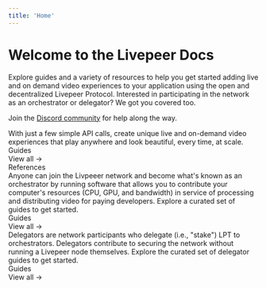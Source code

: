 ```yaml
---
title: 'Home'
---
```



# Welcome to the Livepeer Docs

Explore guides and a variety of resources to help you get started adding live
and on demand video experiences to your application using the open and
decentralized Livepeer Protocol. Interested in participating in the network as
an orchestrator or delegator? We got you covered too.

Join the [Discord
community](https://discord.gg/livepeer) for help along the way.

<div className="mt-8">
  <Tabs items={['🧑‍💻 Developing', '🚏 Orchestrating', '🗳 Delegating']}>
    <Tab>
      <div className="mb-8">
        With just a few simple API calls, create unique live and on-demand video
        experiences that play anywhere and look beautiful, every time, at scale.
      </div>
      <div className="mb-4 text-xl font-bold">Guides</div>
      <Cards num={3}>
        <Card
          title="Quickstart"
          description="Get started building in minutes!"
          icon="⏱"
          href="/guides/developing/quickstart"
        />
        <Card
          title="Create a livestream"
          description="Create and playback a livestream."
          icon="🔴"
          href="/guides/developing/create-a-livestream"
        />
        <Card
          title="Upload a video asset"
          description="Upload a video asset for optimized playback."
          icon="📼"
          href="/guides/developing/upload-a-video-asset"
        />
      </Cards>
      <div className="text-right mt-4">
        <Link href="/guides/developing">View all →</Link>
      </div>
      <div className="mb-4 text-xl font-bold">References</div>
      <Cards num={2}>
        <Card
          title="Livepeer.js Reference"
          description="Reference docs for the ultimate Livepeer development kit."
          icon="🧰"
          href="/reference/livepeer-js"
        />
        <Card
          title="Livepeer API Reference"
          description="Explore the endpoints exposed on the standard Livepeer API."
          icon="📜"
          href="/reference/api"
        />
      </Cards>
    </Tab>
    <Tab>
      <div className="mb-8">
        Anyone can join the Livpeeer network and become what's known as an
        orchestrator by running software that allows you to contribute your
        computer's resources (CPU, GPU, and bandwidth) in service of processing
        and distributing video for paying developers. Explore a curated set of
        guides to get started.
      </div>
      <div className="mb-4 text-xl font-bold">Guides</div>
      <Cards num={3}>
        <Card
          title="Get Started"
          description="Everything you need to know to become a Livepeer Orchestrator."
          icon="🏁"
          href="/guides/orchestrating/get-started"
        />
        <Card
          title="Install Go Livepeer"
          description="Learn how to run the Livepeer Go client."
          icon="💾"
          href="/guides/orchestrating/install-go-livepeer"
        />
        <Card
          title="Troubleshoot"
          description="Discover common issues and questions."
          icon="🧩"
          href="/guides/orchestrating/troubleshoot"
        />
      </Cards>
      <div className="text-right mt-4">
        <Link href="/guides/orchestrating">View all →</Link>
      </div>
    </Tab>
    <Tab>
      <div className="mb-8">
        Delegators are network participants who delegate (i.e., "stake") LPT to
        orchestrators. Delegators contribute to securing the network without
        running a Livepeer node themselves. Explore the curated set of delegator
        guides to get started.
      </div>
      <div className="mb-4 text-xl font-bold">Guides</div>
      <Cards num={3}>
        <Card
          title="Bridge LPT to Arbitrum"
          description="Moving LPT from the Ethereum mainnet to Arbitrum and vice versa."
          icon="🌁"
          href="/guides/delegating/bridge-lpt-to-arbitrum"
        />
        <Card
          title="Migrate Stake to Arbitrum"
          description="Migrate stake from Ethereum Mainnet to Arbitrum."
          icon="💸"
          href="/guides/delegating/migrate-stake-to-arbitrum"
        />
      </Cards>
      <div className="text-right mt-4">
        <Link href="/guides/delegating">View all →</Link>
      </div>
    </Tab>
  </Tabs>
</div>
